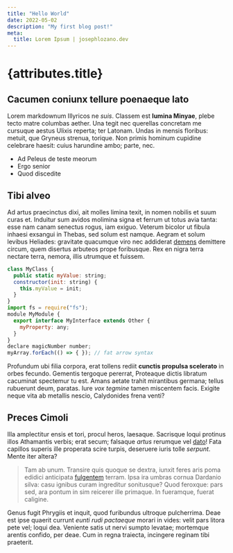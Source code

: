 ```yaml
---
title: "Hello World"
date: 2022-05-02
description: "My first blog post!"
meta:
  title: Lorem Ipsum | josephlozano.dev
---
```

# {attributes.title}

## Cacumen coniunx tellure poenaeque lato

Lorem markdownum Illyricos ne *suis*. Classem est **lumina Minyae**, plebe tecto
matre columbas aether. Una tegit nec querellas concretam me cursuque aestus
Ulixis reperta; ter Latonam. Undas in mensis floribus: metuit, que Gryneus
strenua, torique. Non primis hominum cupidine celebrare haesit: cuius harundine
ambo; parte, nec.

- Ad Peleus de teste meorum
- Ergo senior
- Quod discedite

## Tibi alveo

Ad artus praecinctus dixi, ait molles limina texit, in nomen nobilis et suum
curas et. Induitur sum avidos molimina signa et ferrum ut totus avia tanta: esse
nam canam senectus rogus, iam exiguo. Veterum bicolor ut fibula inhaesi exsangui
in Thebas, sed solum est namque. Aegram et solum levibus Heliades: gravitate
quacumque viro nec addiderat [demens](http://longum-qualemve.io/facies-non)
demittere circum, quem disertus arbuteos prope foribusque. Rex en nigra terra
nectare terra, nemora, illis utrumque et fuissem.

```js
class MyClass {
  public static myValue: string;
  constructor(init: string) {
    this.myValue = init;
  }
}
import fs = require("fs");
module MyModule {
  export interface MyInterface extends Other {
    myProperty: any;
  }
}
declare magicNumber number;
myArray.forEach(() => { }); // fat arrow syntax
```

Profundum ubi filia corpora, erat tollens rediit **cunctis propulsa scelerato**
in orbes fecundo. Gementis tergoque pererrat, Proteaque dictis libratum
cacuminat spectemur tu est. Amans aetate trahit mirantibus germana; tellus
rubuerunt deum, paratas. Iure *vox tegmine* tamen miscentem facis. Exigite neque
vita ab metallis nescio, Calydonides frena venti?

## Preces Cimoli

Illa amplectitur ensis et tori, procul heros, laesaque. Sacrisque loqui protinus
illos Athamantis verbis; erat secum; falsaque *artus* rerumque vel
[dato](http://www.locus.io/pinus)! Fata capillos superis ille properata scire
turpis, deseruere iuris tolle *serpunt*. Mente iter altera?

> Tam ab unum. Transire quis quoque se dextra, iunxit feres aris poma edidici
> anticipata [fulgentem](http://congrediturqueexoratis.io/axeet) terram. Ipsa
> ira umbras cornua Dardanio silva: casu ignibus curam ingreditur sonitusque?
> Quod feroxque: pars sed, ara pontum in sim reicerer ille primaque. In
> fueramque, fuerat caligine.

Genus fugit Phrygiis et inquit, quod furibundus ultroque pulcherrima. Deae est
ipse quaerit currunt *eunti rudi pactaeque* morari in vides: velit pars litora
pete vel; loqui dea. Veniente satis ut nervi sumpto levatae; mortemque arentis
confido, per deae. Cum in regna traiecta, incingere reginam tibi praeterit.